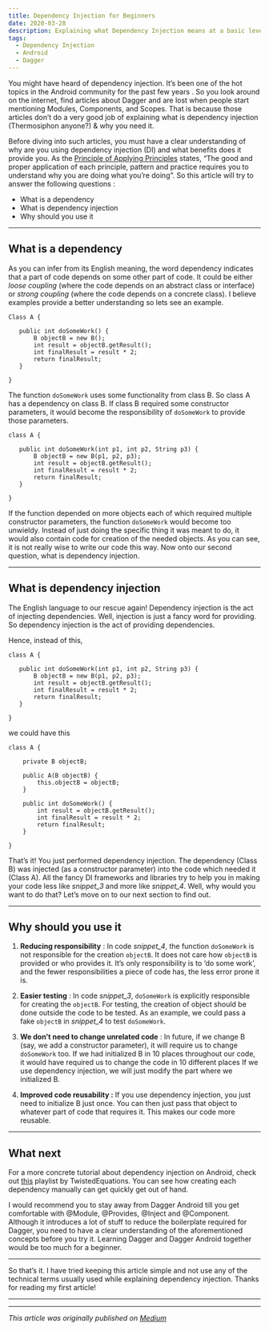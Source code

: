 ```yaml
---
title: Dependency Injection for Beginners
date: 2020-03-28
description: Explaining what Dependency Injection means at a basic level
tags:
  - Dependency Injection
  - Android
  - Dagger
---
```


You might have heard of dependency injection. It’s been one of the hot topics in the Android community for the past few years . So you look around on the internet, find articles about Dagger and are lost when people start mentioning Modules, Components, and Scopes. That is because those articles don’t do a very good job of explaining what is dependency injection (Thermosiphon anyone?) & why you need it.

Before diving into such articles, you must have a clear understanding of why are you using dependency injection (DI) and what benefits does it provide you. As the [Principle of Applying Principles](http://www.fragiledeveloper.com/2017/05/the-principle-of-applying-principles.html) states, “The good and proper application of each principle, pattern and practice requires you to understand why you are doing what you’re doing”. So this article will try to answer the following questions :

*   What is a dependency
*   What is dependency injection
*   Why should you use it


* * *


What is a dependency
--------------------

As you can infer from its English meaning, the word dependency indicates that a part of code depends on some other part of code. It could be either _loose coupling_ (where the code depends on an abstract class or interface) or _strong coupling_ (where the code depends on a concrete class). I believe examples provide a better understanding so lets see an example.

```java:title=snippet_1
Class A {

   public int doSomeWork() {
       B objectB = new B();
       int result = objectB.getResult();
       int finalResult = result * 2;
       return finalResult;
   }

}
```

The function `doSomeWork` uses some functionality from class B. So class A has a dependency on class B. If class B required some constructor parameters, it would become the responsibility of `doSomeWork` to provide those parameters.

```java:title=snippet_2
class A {

   public int doSomeWork(int p1, int p2, String p3) {
       B objectB = new B(p1, p2, p3);
       int result = objectB.getResult();
       int finalResult = result * 2;
       return finalResult;
   }

}
```

If the function depended on more objects each of which required multiple constructor parameters, the function `doSomeWork` would become too unwieldy. Instead of just doing the specific thing it was meant to do, it would also contain code for creation of the needed objects. As you can see, it is not really wise to write our code this way. Now onto our second question, what is dependency injection.

* * *

What is dependency injection
----------------------------

The English language to our rescue again! Dependency injection is the act of injecting dependencies. Well, injection is just a fancy word for providing. So dependency injection is the act of providing dependencies.

Hence, instead of this,

```java:title=snippet_3
class A {

   public int doSomeWork(int p1, int p2, String p3) {
       B objectB = new B(p1, p2, p3);
       int result = objectB.getResult();
       int finalResult = result * 2;
       return finalResult;
   }

}

```

we could have this

```java:title=snippet_4
class A {

    private B objectB;

    public A(B objectB) {
        this.objectB = objectB;
    }

    public int doSomeWork() {
        int result = objectB.getResult();
        int finalResult = result * 2;
        return finalResult;
    }

}
```

That’s it! You just performed dependency injection. The dependency (Class B) was injected (as a constructor parameter) into the code which needed it (Class A). All the fancy DI frameworks and libraries try to help you in making your code less like *snippet_3* and more like *snippet_4*. Well, why would you want to do that? Let’s move on to our next section to find out.

* * *

Why should you use it
---------------------

1) **Reducing responsibility** : In code *snippet_4*, the function `doSomeWork` is not responsible for the creation `objectB`. It does not care how `objectB` is provided or who provides it. It’s only responsibility is to ‘do some work’, and the fewer responsibilities a piece of code has, the less error prone it is.

2) **Easier testing** : In code *snippet_3*, `doSomeWork` is explicitly responsible for creating the `objectB`. For testing, the creation of object should be done outside the code to be tested. As an example, we could pass a fake `objectB` in *snippet_4* to test `doSomeWork`.

3) **We don’t need to change unrelated code** : In future, if we change B (say, we add a constructor parameter), it will require us to change `doSomeWork` too. If we had initialized B in 10 places throughout our code, it would have required us to change the code in 10 different places If we use dependency injection, we will just modify the part where we initialized B.

4) **Improved code reusability :** If you use dependency injection, you just need to initialize B just once. You can then just pass that object to whatever part of code that requires it. This makes our code more reusable.

* * *

What next
---------

For a more concrete tutorial about dependency injection on Android, check out [this](https://www.youtube.com/watch?v=Qwk7ESmaCq0&list=PLuR1PJnGR-Ih-HXnGSpnqjdhdvqcwhfFU) playlist by TwistedEquations. You can see how creating each dependency manually can get quickly get out of hand.

I would recommend you to stay away from Dagger Android till you get comfortable with @Module, @Provides, @Inject and @Component. Although it introduces a lot of stuff to reduce the boilerplate required for Dagger, you need to have a clear understanding of the aforementioned concepts before you try it. Learning Dagger and Dagger Android together would be too much for a beginner.

* * *

So that’s it. I have tried keeping this article simple and not use any of the technical terms usually used while explaining dependency injection. Thanks for reading my first article!

* * *
* * *

*This article was originally published on [Medium](https://blog.usejournal.com/dependency-injection-for-beginners-56c643363e92)*